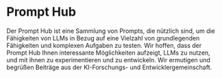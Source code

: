 # Prompt Hub


Der Prompt Hub ist eine Sammlung von Prompts, die nützlich sind, um die Fähigkeiten von LLMs in Bezug auf eine Vielzahl von grundlegenden Fähigkeiten und komplexen Aufgaben zu testen. Wir hoffen, dass der Prompt Hub Ihnen interessante Möglichkeiten aufzeigt, LLMs zu nutzen, und mit ihnen zu experimentieren und zu entwickeln. Wir ermutigen und begrüßen Beiträge aus der KI-Forschungs- und Entwicklergemeinschaft.

<PromptFiles lang="de" />
